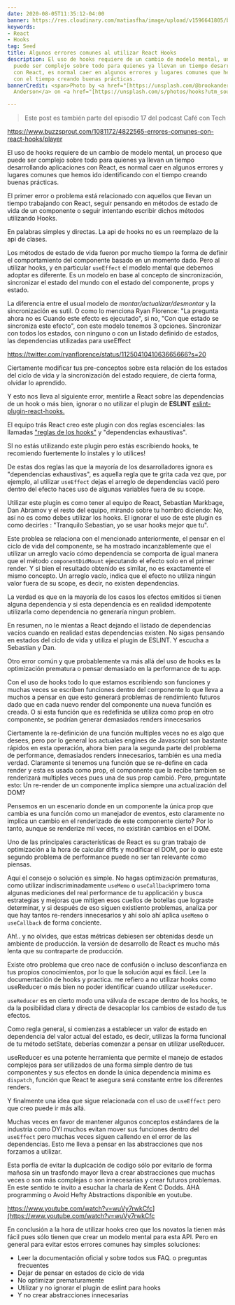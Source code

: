 ```yaml
---
date: 2020-08-05T11:35:12-04:00
banner: https://res.cloudinary.com/matiasfha/image/upload/v1596641805/brook-anderson-gTQbZXL417Q-unsplash_si4ngk.jpg
keywords:
- React
- Hooks
tag: Seed
title: Algunos errores comunes al utilizar React Hooks
description: El uso de hooks requiere de un cambio de modelo mental, un proceso que
  puede ser complejo sobre todo para quienes ya llevan un tiempo desarrollando aplicaciones
  con React, es normal caer en algunos errores y lugares comunes que hemos ido identificando
  con el tiempo creando buenas prácticas.
bannerCredit: <span>Photo by <a href="[https://unsplash.com/@brookanderson?utm_source=unsplash&amp;utm_medium=referral&amp;utm_content=creditCopyText](https://unsplash.com/@brookanderson?utm_source=unsplash&amp;utm_medium=referral&amp;utm_content=creditCopyText)">Brook
  Anderson</a> on <a href="[https://unsplash.com/s/photos/hooks?utm_source=unsplash&amp;utm_medium=referral&amp;utm_content=creditCopyText](https://unsplash.com/s/photos/hooks?utm_source=unsplash&amp;utm_medium=referral&amp;utm_content=creditCopyText)">Unsplash</a></span>

---
```

> Este post es también parte del episodio 17 del podcast Café con Tech

https://www.buzzsprout.com/1081172/4822565-errores-comunes-con-react-hooks/player

El uso de hooks requiere de un cambio de modelo mental, un proceso que puede ser complejo sobre todo para quienes ya llevan un tiempo desarrollando aplicaciones con React, es normal caer en algunos errores y lugares comunes que hemos ido identificando con el tiempo creando buenas prácticas.

El primer error o problema está relacionado con aquellos que llevan un tiempo trabajando con React, seguir pensando en métodos de estado de vida de un componente o seguir intentando escribir dichos métodos utilizando Hooks.

En palabras simples y directas. La api de hooks no es un reemplazo de la api de clases.

Los métodos de estado de vida fueron por mucho tiempo la forma de definir el comportamiento del componente basado en un momento dado. Pero al utilizar hooks, y en particular `useEffect` el modelo mental que debemos adoptar es diferente. Es un modelo en base al concepto de sincronización, sincronizar el estado del mundo con el estado  del componente, props y estado.

La diferencia entre el usual modelo de *montar/actualizar/desmontar*  y la sincronización es sutil. O como lo menciona Ryan Florence: "La pregunta ahora no es Cuando este efecto es ejecutado", si no, "Con que estado se sincroniza este efecto", con este modelo tenemos 3 opciones. Sincronizar con todos los estados, con ninguno o con un listado definido de estados, las dependencias utilizadas para useEffect

https://twitter.com/ryanflorence/status/1125041041063665666?s=20

Ciertamente modificar tus pre-conceptos sobre esta relación de los estados del ciclo de vida y la sincronización del estado requiere, de cierta forma, olvidar lo aprendido.

Y esto nos lleva al siguiente error, mentirle a React sobre las dependencias de un hook o más bien, ignorar o no utilizar el plugin de **ESLINT** [eslint-plugin-react-hooks.](https://www.google.com/search?client=safari&rls=en&q=eslint-plugin-react-hooks&ie=UTF-8&oe=UTF-8)

El equipo trás React creo este plugin con dos reglas escenciales: las llamadas ["reglas de los hooks"](https://es.reactjs.org/docs/hooks-rules.html) y "dependencias exhaustivas".

SI no estás utilizando este plugin pero estás escribiendo hooks, te recomiendo fuertemente lo instales y lo utilices!

De estas dos reglas las que la mayoría de los desarrolladores ignora es "dependencias exhaustivas", es aquella regla que te grita cada vez que, por ejemplo, al utilizar `useEffect` dejas el arreglo de dependencias vació pero dentro del efecto haces uso de algunas variables fuera de su scope.

Utilizar este plugin es como tener al equipo de React, Sebastian Markbage, Dan Abramov y el resto del equipo, mirando sobre tu hombro diciendo: No, así no es como debes utilizar los hooks. El ignorar el uso de este plugin es como decirles : "Tranquilo Sebastian, yo se usar hooks mejor que tu".

Este problea se relaciona con el mencionado anteriormente, el pensar en el ciclo de vida del componente, se ha mostrado incanzablemente que el utilizar un arreglo vacío cómo dependencia se comporta de igual manera que el método `componentDidMount` ejecutando el efecto solo en el primer render. Y si bien el resultado obtenido es similar, no es exactamente el mismo concepto. Un arreglo vacío, indica que el efecto no utiliza ningún valor fuera de su scope, es decir, no existen dependencias.

La verdad es que en la mayoría de los casos los efectos emitidos si tienen alguna dependencia y si esta dependencia es en realidad idempotente utilizarla como dependencia no generaría ningun problem.

En resumen, no le mientas a React dejando el listado de dependencias vacíos cuando en realidad estas dependencias existen. No sigas pensando en estados del ciclo de vida y utiliza el plugin de ESLINT. Y escucha a Sebastian y Dan.

Otro error común y que probablemente va más allá del uso de hooks es la optimización prematura o pensar demasiado en la performance de tu app.

Con el uso de hooks todo lo que estamos escribiendo son funciones y muchas veces se escriben funciones dentro del componente lo que lleva a muchos a pensar en que esto generará problemas de rendimiento futuros dado que en cada nuevo render del componente una nueva función es creada. O si esta función que es redefinida se utiliza como prop en otro componente, se podrían generar demasiados renders innecesarios

Ciertamente la re-definición de una función multiples veces no es algo que desees, pero por lo general los actuales engines de Javascript son bastante rápidos en esta operación,  ahora bien para la segunda parte del problema de performance, demasiados renders innecesarios, también es una media verdad. Claramente si tenemos una función que se re-define en cada render y esta es usada como prop, el componente que la recibe tambien se renderizará multiples veces pues una de sus prop cambió. 
Pero, preguntate esto: Un re-render de un componente implica siempre una actualización del DOM?

Pensemos en un escenario donde en un componente la única prop que cambia es una función como un manejador de eventos, esto claramente no implica un cambio en el renderizado de este componente cierto? Por lo tanto, aunque se renderize mil veces, no existirán cambios en el DOM.

Uno de las principales características de React es su gran trabajo de optimización  a la hora de calcular diffs y modificar el DOM, por lo que este segundo problema de performance puede no ser tan relevante como piensas.

Aquí el consejo o solución es simple. No hagas optimización prematuras, como utilizar indiscriminadamente `useMemo` o `useCallback`primero toma algunas mediciones del real performance de tu applicación y busca estrategias y mejoras que mitigen esos cuellos de botellas que lograste determinar, y si después de eso siguen existiento problemas, analiza por que hay tantos re-renders innecesarios y ahí solo ahí aplica `useMemo` o `useCallback` de forma conciente.

Ah!.. y no olvides, que estas métricas debiesen ser obtenidas desde un ambiente de producción. la versión de desarrollo de React es mucho más lenta que su contraparte de producción.

Existe otro problema que creo nace de confusión o incluso desconfianza en tus propios conocimientos, por lo que la solución aquí es fácil. Lee la documentación  de hooks y practica. me refiero a no utilizar hooks como useReducer o más bien no poder identificar cuando utilizar `useReducer`.

`useReducer` es en cierto modo una válvula de escape dentro de los hooks, te da la posibilidad clara y directa de desacoplar los cambios de estado de tus efectos.

Como regla general, si comienzas a establecer un valor de estado en dependencia del valor actual del estado, es decir, utilizas la forma funcional de tu método setState, deberías comenzar a pensar en utilizar useReducer.

useReducer es una potente herramienta que permite el manejo de estados complejos para ser utilizados de una forma simple dentro de tus componentes y sus efectos en donde la única dependencia minima es `dispatch`, función que React te asegura será constante entre los diferentes renders.

Y finalmente una idea que sigue relacionada con el uso de `useEffect` pero que creo puede ir más allá.

Muchas veces en favor de mantener algunos conceptos estándares de la industria como DYI muchos evitan mover sus funciones dentro del `useEffect` pero muchas veces siguen callendo en el error de las dependencias. Esto me lleva a pensar en las abstracciones que nos forzamos a utilizar.

Esta porfía de evitar la duplcación de codigo sólo por evitarlo de forma mañosa sin un trasfondo mayor lleva a crear abstracciones que muchas veces o son más complejas o son innecesarias y crear futuros problemas. 
En este sentido te invito a esuchar la charla de Kent C Dodds. AHA programming o Avoid Hefty Abstractions disponible en youtube.

https://www.youtube.com/watch?v=wuVy7rwkCfc](https://www.youtube.com/watch?v=wuVy7rwkCfc

En conclusión a la hora de utilizar hooks creo que los novatos la tienen más fácil pues sólo tienen que crear un modelo mental para esta API.
Pero en general para evitar estos errores comunes hay simples soluciones:

- Leer la documentación oficial y sobre todos sus FAQ. o preguntas frecuentes
- Dejar de pensar en estados de ciclo de vida
- No optimizar prematuramente
- Utilizar y no ignorar el plugin de eslint para hooks
- Y no crear abstracciones innecesarias
